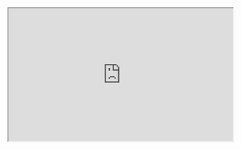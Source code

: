 <iframe
  src="https://app.dashcam.io/replay/6866b2954d2d2a81b558b8e1?share=YrcIMy5CcMvdRpE2Wmrkg&embed=true&timestamp=90000&playbackRate=5"
  width="100%"
  height="300"
/>
